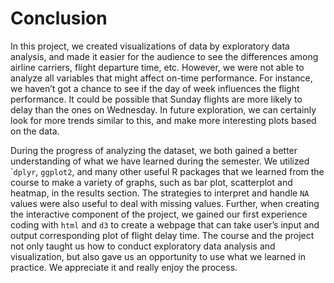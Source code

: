 # Conclusion
<!-- Limitation and Future Direction, Lessons Learned -->
In this project, we created visualizations of data by exploratory data analysis, and made it easier for the audience to see the differences among airline carriers, flight departure time, etc. However, we were not able to analyze all variables that might affect on-time performance. For instance, we haven't got a chance to see if the day of week influences the flight performance. It could be possible that Sunday flights are more likely to delay than the ones on Wednesday. In future exploration, we can certainly look for more trends similar to this, and make more interesting plots based on the data.  

During the progress of analyzing the dataset, we both gained a better understanding of what we have learned during the semester. We utilized ``dplyr`, `ggplot2`, and many other useful R packages that we learned from the course to make a variety of graphs, such as bar plot, scatterplot and heatmap, in the results section. The strategies to interpret and handle `NA` values were also useful to deal with missing values. Further, when creating the interactive component of the project, we gained our first experience coding with `html` and `d3` to create a webpage that can take user's input and output corresponding plot of flight delay time. The course and the project not only taught us how to conduct exploratory data analysis and visualization, but also gave us an opportunity to use what we learned in practice. We appreciate it and really enjoy the process.
